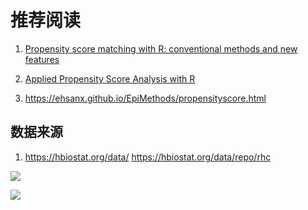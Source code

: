 # 推荐阅读 {.unnumbered}

1.  [Propensity score matching with R: conventional methods and new features](https://www.ncbi.nlm.nih.gov/pmc/articles/PMC8246231/)

2.  [Applied Propensity Score Analysis with R](https://psa.bryer.org/index.html)

3.  <https://ehsanx.github.io/EpiMethods/propensityscore.html>

## 数据来源

1.  <https://hbiostat.org/data/> <https://hbiostat.org/data/repo/rhc>

![](images/clipboard-3386428934.png)

![](images/clipboard-1093833355.png)
